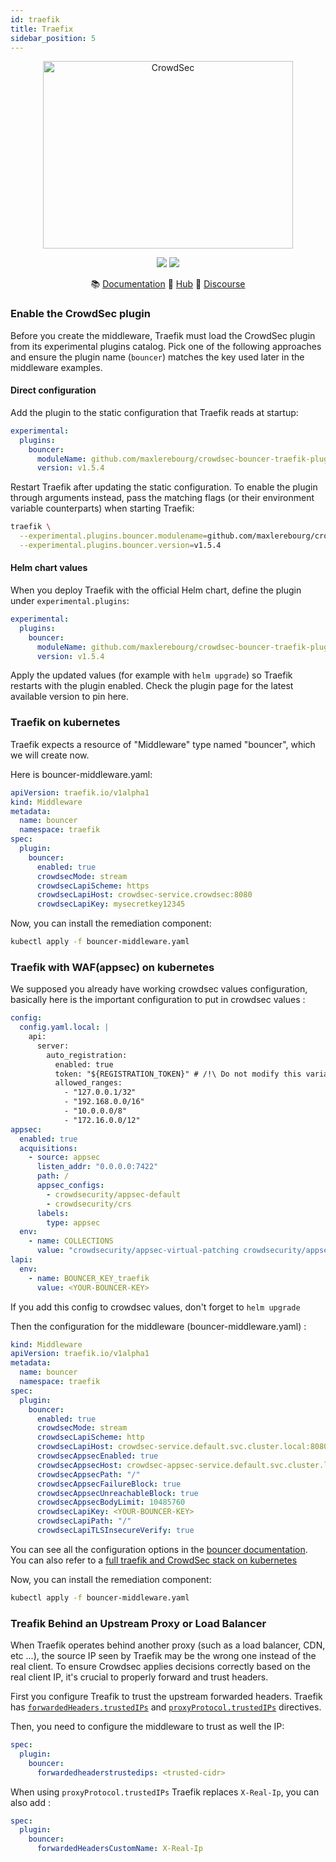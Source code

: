 ```yaml
---
id: traefik
title: Traefix
sidebar_position: 5
---
```




<p align="center">
<img src={useBaseUrl('/img/traefik.logo.png')} alt="CrowdSec" title="CrowdSec" width="400" height="300" />
</p>
<p align="center">
<img src="https://img.shields.io/badge/build-pass-green"></img>
<img src="https://img.shields.io/badge/tests-pass-green"></img>
</p>
<p align="center">
&#x1F4DA; <a href="#installation/">Documentation</a>
&#x1F4A0; <a href="https://hub.crowdsec.net">Hub</a>
&#128172; <a href="https://discourse.crowdsec.net">Discourse </a>
</p>

<RemediationSupportBadges
  Prometheus
/>

### Enable the CrowdSec plugin

Before you create the middleware, Traefik must load the CrowdSec plugin from its experimental plugins catalog. Pick one of the following approaches and ensure the plugin name (`bouncer`) matches the key used later in the middleware examples.

#### Direct configuration

Add the plugin to the static configuration that Traefik reads at startup:

```yaml
experimental:
  plugins:
    bouncer:
      moduleName: github.com/maxlerebourg/crowdsec-bouncer-traefik-plugin
      version: v1.5.4
```

Restart Traefik after updating the static configuration. To enable the plugin through arguments instead, pass the matching flags (or their environment variable counterparts) when starting Traefik:

```bash
traefik \
  --experimental.plugins.bouncer.modulename=github.com/maxlerebourg/crowdsec-bouncer-traefik-plugin \
  --experimental.plugins.bouncer.version=v1.5.4
```

#### Helm chart values

When you deploy Traefik with the official Helm chart, define the plugin under `experimental.plugins`:

```yaml
experimental:
  plugins:
    bouncer:
      moduleName: github.com/maxlerebourg/crowdsec-bouncer-traefik-plugin
      version: v1.5.4
```

Apply the updated values (for example with `helm upgrade`) so Traefik restarts with the plugin enabled. Check the plugin page for the latest available version to pin here.

### Traefik on kubernetes

Traefik expects a resource of "Middleware" type named "bouncer", which we will create now.

Here is bouncer-middleware.yaml:

```yaml
apiVersion: traefik.io/v1alpha1
kind: Middleware
metadata:
  name: bouncer
  namespace: traefik
spec:
  plugin:
    bouncer:
      enabled: true
      crowdsecMode: stream
      crowdsecLapiScheme: https
      crowdsecLapiHost: crowdsec-service.crowdsec:8080
      crowdsecLapiKey: mysecretkey12345
```

Now, you can install the remediation component:

```bash
kubectl apply -f bouncer-middleware.yaml
```

### Traefik with WAF(appsec) on kubernetes

We supposed you already have working crowdsec values configuration, basically here is the important configuration to put in crowdsec values :

```yaml
config:
  config.yaml.local: |
    api:
      server:
        auto_registration:
          enabled: true
          token: "${REGISTRATION_TOKEN}" # /!\ Do not modify this variable (auto-generated and handled by the chart)
          allowed_ranges:
            - "127.0.0.1/32"
            - "192.168.0.0/16"
            - "10.0.0.0/8"
            - "172.16.0.0/12"
appsec:
  enabled: true
  acquisitions:
    - source: appsec
      listen_addr: "0.0.0.0:7422"
      path: /
      appsec_configs:
        - crowdsecurity/appsec-default
        - crowdsecurity/crs
      labels:
        type: appsec
  env:
    - name: COLLECTIONS
      value: "crowdsecurity/appsec-virtual-patching crowdsecurity/appsec-crs crowdsecurity/appsec-generic-rules"
lapi:
  env:
    - name: BOUNCER_KEY_traefik
      value: <YOUR-BOUNCER-KEY>
```

If you add this config to crowdsec values, don't forget to `helm upgrade`

Then the configuration for the middleware (bouncer-middleware.yaml) :

```yaml
kind: Middleware
apiVersion: traefik.io/v1alpha1
metadata:
  name: bouncer
  namespace: traefik
spec:
  plugin:
    bouncer:
      enabled: true
      crowdsecMode: stream
      crowdsecLapiScheme: http
      crowdsecLapiHost: crowdsec-service.default.svc.cluster.local:8080
      crowdsecAppsecEnabled: true
      crowdsecAppsecHost: crowdsec-appsec-service.default.svc.cluster.local:7422
      crowdsecAppsecPath: "/"
      crowdsecAppsecFailureBlock: true
      crowdsecAppsecUnreachableBlock: true
      crowdsecAppsecBodyLimit: 10485760
      crowdsecLapiKey: <YOUR-BOUNCER-KEY>
      crowdsecLapiPath: "/"
      crowdsecLapiTLSInsecureVerify: true
```

You can see all the configuration options in the [bouncer documentation](https://plugins.traefik.io/plugins/6335346ca4caa9ddeffda116/crowdsec-bouncer-traefik-plugin).
You can also refer to a [full traefik and CrowdSec stack on kubernetes](https://raw.githubusercontent.com/maxlerebourg/crowdsec-bouncer-traefik-plugin/main/examples/kubernetes/README.md)

Now, you can install the remediation component:

```bash
kubectl apply -f bouncer-middleware.yaml
```

### Treafik Behind an Upstream Proxy or Load Balancer

When Traefik operates behind another proxy (such as a load balancer, CDN, etc ...), the source IP seen by Traefik may be the wrong one instead of the real client.
To ensure Crowdsec applies decisions correctly based on the real client IP, it's crucial to properly forward and trust headers.

First you configure Treafik to trust the upstream forwarded headers. Traefik has [`forwardedHeaders.trustedIPs`](https://doc.traefik.io/traefik/routing/entrypoints/#forwarded-headers) and [`proxyProtocol.trustedIPs`](https://doc.traefik.io/traefik/routing/entrypoints/#forwarded-headers) directives.


Then, you need to configure the middleware to trust as well the IP:

```yaml
spec:
  plugin:
    bouncer:
      forwardedheaderstrustedips: <trusted-cidr>
```

When using `proxyProtocol.trustedIPs` Traefik replaces `X-Real-Ip`, you can also add :

```yaml
spec:
  plugin:
    bouncer:
      forwardedHeadersCustomName: X-Real-Ip
```